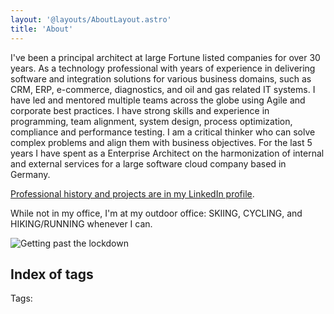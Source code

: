 ```yaml
---
layout: '@layouts/AboutLayout.astro'
title: 'About'
---
```


I've been a principal architect at large Fortune listed companies for over 30 years.
As a technology professional with  years of experience in delivering software and
integration solutions for various business domains, such as CRM, ERP, e-commerce,
diagnostics, and oil and gas related IT systems. I have led and mentored multiple
teams across the globe using Agile and corporate best practices. I have strong skills
and experience in programming, team alignment, system design, process optimization,
compliance and performance testing. I am a critical thinker who can solve complex problems and
align them with business objectives. For the last 5 years I have spent as a Enterprise
Architect on the harmonization of internal and external services for a large software
cloud company based in Germany.

[Professional history and projects are in my LinkedIn profile](https://www.linkedin.com/in/timothyhalley).

While not in my office, I'm at my outdoor office: SKIING, CYCLING, and HIKING/RUNNING whenever I can.

<Image src={plaguedoctor} alt="Getting past the lockdown"/>

## Index of tags

Tags:


